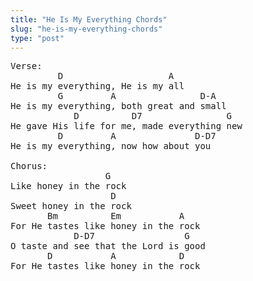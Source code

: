 ```yaml
---
title: "He Is My Everything Chords"
slug: "he-is-my-everything-chords"
type: "post"
---
```


<pre>
Verse:
         D                    A          
He is my everything, He is my all
         G         A                D-A
He is my everything, both great and small
            D          D7                G
He gave His life for me, made everything new
         D         A               D-D7
He is my everything, now how about you

Chorus:
                  G
Like honey in the rock
                   D
Sweet honey in the rock
       Bm          Em           A
For He tastes like honey in the rock
            D-D7                 G
O taste and see that the Lord is good
       D           A            D
For He tastes like honey in the rock
</pre>
